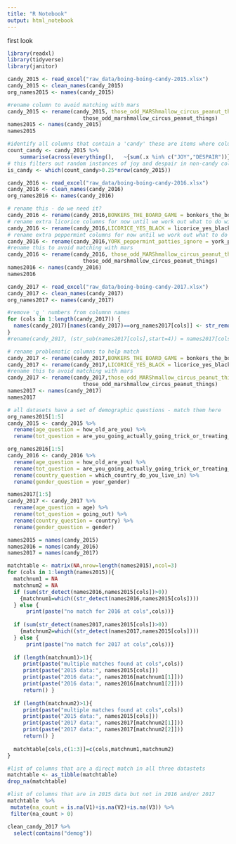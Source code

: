 ```yaml
---
title: "R Notebook"
output: html_notebook
---
```


first look
```r
library(readxl)
library(tidyverse)
library(janitor)

candy_2015 <- read_excel("raw_data/boing-boing-candy-2015.xlsx") 
candy_2015 <- clean_names(candy_2015)
org_names2015 <- names(candy_2015)

#rename column to avoid matching with mars
candy_2015 <- rename(candy_2015, those_odd_MARShmallow_circus_peanut_things =
                        those_odd_marshmallow_circus_peanut_things) 
names2015 <- names(candy_2015)
names2015

```

```r
#identify all columns that contain a 'candy' these are items where columns have ratings as JOY or DESPAIR or NA but nothing else - do this by counting entries
count_candy <- candy_2015 %>% 
    summarise(across(everything(),   ~{sum(.x %in% c("JOY","DESPAIR"))}  ))
# this filters out random instances of joy and despair in non-candy columns
is_candy <- which(count_candy>0.25*nrow(candy_2015)) 
```

```r
candy_2016 <- read_excel("raw_data/boing-boing-candy-2016.xlsx") 
candy_2016 <- clean_names(candy_2016)
org_names2016 <- names(candy_2016)

# rename this - do we need it?
candy_2016 <- rename(candy_2016,BONKERS_THE_BOARD_GAME = bonkers_the_board_game)
# rename extra licorice columns for now until we work out what to do with it
candy_2016 <- rename(candy_2016,LICORICE_YES_BLACK = licorice_yes_black)
# rename extra peppermint columns for now until we work out what to do with it
candy_2016 <- rename(candy_2016,YORK_peppermint_patties_ignore = york_peppermint_patties_ignore)
#rename this to avoid matching with mars
candy_2016 <- rename(candy_2016, those_odd_MARShmallow_circus_peanut_things =
                        those_odd_marshmallow_circus_peanut_things)
names2016 <- names(candy_2016)
names2016
```
```r
candy_2017 <- read_excel("raw_data/boing-boing-candy-2017.xlsx") 
candy_2017 <- clean_names(candy_2017)
org_names2017 <- names(candy_2017)

#remove 'q_' numbers from columnn names
for (cols in 1:length(candy_2017)) {
  names(candy_2017)[names(candy_2017)==org_names2017[cols]] <- str_remove(org_names2017[cols],"[q][1-9]+[_]")
}
#rename(candy_2017, (str_sub(names2017[cols],start=4)) = names2017[cols])   

# rename problematic columns to help match
candy_2017 <- rename(candy_2017,BONKERS_THE_BOARD_GAME = bonkers_the_board_game)
candy_2017 <- rename(candy_2017,LICORICE_YES_BLACK = licorice_yes_black)
#rename this to avoid matching with mars
candy_2017 <- rename(candy_2017,those_odd_MARShmallow_circus_peanut_things =
                        those_odd_marshmallow_circus_peanut_things)
names2017 <- names(candy_2017)
names2017
```



```r
# all datasets have a set of demographic questions - match them here
org_names2015[1:5]
candy_2015 <- candy_2015 %>% 
  rename(age_question = how_old_are_you) %>% 
  rename(tot_question = are_you_going_actually_going_trick_or_treating_yourself)

org_names2016[1:5]
candy_2016 <- candy_2016 %>% 
  rename(age_question = how_old_are_you) %>% 
  rename(tot_question = are_you_going_actually_going_trick_or_treating_yourself) %>% 
  rename(country_question = which_country_do_you_live_in) %>% 
  rename(gender_question = your_gender)

names2017[1:5]
candy_2017 <- candy_2017 %>% 
  rename(age_question = age) %>% 
  rename(tot_question = going_out) %>% 
  rename(country_question = country) %>% 
  rename(gender_question = gender) 

```

```r
names2015 = names(candy_2015)
names2016 = names(candy_2016)
names2017 = names(candy_2017)

matchtable <- matrix(NA,nrow=length(names2015),ncol=3)
for (cols in 1:length(names2015)){
  matchnum1 = NA
  matchnum2 = NA
  if (sum(str_detect(names2016,names2015[cols])>0))
    {matchnum1=which((str_detect(names2016,names2015[cols])))
  } else {
      print(paste("no match for 2016 at cols",cols))}
  
  if (sum(str_detect(names2017,names2015[cols])>0))
    {matchnum2=which((str_detect(names2017,names2015[cols])))
  } else {
      print(paste("no match for 2017 at cols",cols))}
  
  if (length(matchnum1)>1){
     print(paste("multiple matches found at cols",cols))
     print(paste("2015 data:", names2015[cols]))
     print(paste("2016 data:", names2016[matchnum1[1]]))
     print(paste("2016 data:", names2016[matchnum1[2]]))
     return() }
  
  if (length(matchnum2)>1){
     print(paste("multiple matches found at cols",cols))
     print(paste("2015 data:", names2015[cols]))
     print(paste("2017 data:", names2017[matchnum2[1]]))
     print(paste("2017 data:", names2017[matchnum2[2]]))
     return() }
  
  matchtable[cols,c(1:3)]=c(cols,matchnum1,matchnum2)
}
```
```r
#list of columns that are a direct match in all three datastets
matchtable <- as_tibble(matchtable)
drop_na(matchtable)
```
```r
#list of columns that are in 2015 data but not in 2016 and/or 2017
matchtable  %>% 
 mutate(na_count = is.na(V1)+is.na(V2)+is.na(V3)) %>% 
 filter(na_count > 0)
```

```r
clean_candy_2017 %>% 
  select(contains("demog"))
```



